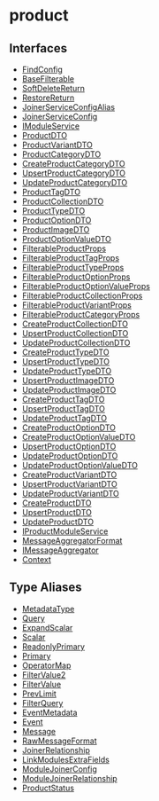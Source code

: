 
# product

## Interfaces

- [FindConfig](../../product/interfaces/product.FindConfig/page.mdx)
- [BaseFilterable](../../product/interfaces/product.BaseFilterable/page.mdx)
- [SoftDeleteReturn](../../product/interfaces/product.SoftDeleteReturn/page.mdx)
- [RestoreReturn](../../product/interfaces/product.RestoreReturn/page.mdx)
- [JoinerServiceConfigAlias](../../product/interfaces/product.JoinerServiceConfigAlias/page.mdx)
- [JoinerServiceConfig](../../product/interfaces/product.JoinerServiceConfig/page.mdx)
- [IModuleService](../../product/interfaces/product.IModuleService/page.mdx)
- [ProductDTO](../../product/interfaces/product.ProductDTO/page.mdx)
- [ProductVariantDTO](../../product/interfaces/product.ProductVariantDTO/page.mdx)
- [ProductCategoryDTO](../../product/interfaces/product.ProductCategoryDTO/page.mdx)
- [CreateProductCategoryDTO](../../product/interfaces/product.CreateProductCategoryDTO/page.mdx)
- [UpsertProductCategoryDTO](../../product/interfaces/product.UpsertProductCategoryDTO/page.mdx)
- [UpdateProductCategoryDTO](../../product/interfaces/product.UpdateProductCategoryDTO/page.mdx)
- [ProductTagDTO](../../product/interfaces/product.ProductTagDTO/page.mdx)
- [ProductCollectionDTO](../../product/interfaces/product.ProductCollectionDTO/page.mdx)
- [ProductTypeDTO](../../product/interfaces/product.ProductTypeDTO/page.mdx)
- [ProductOptionDTO](../../product/interfaces/product.ProductOptionDTO/page.mdx)
- [ProductImageDTO](../../product/interfaces/product.ProductImageDTO/page.mdx)
- [ProductOptionValueDTO](../../product/interfaces/product.ProductOptionValueDTO/page.mdx)
- [FilterableProductProps](../../product/interfaces/product.FilterableProductProps/page.mdx)
- [FilterableProductTagProps](../../product/interfaces/product.FilterableProductTagProps/page.mdx)
- [FilterableProductTypeProps](../../product/interfaces/product.FilterableProductTypeProps/page.mdx)
- [FilterableProductOptionProps](../../product/interfaces/product.FilterableProductOptionProps/page.mdx)
- [FilterableProductOptionValueProps](../../product/interfaces/product.FilterableProductOptionValueProps/page.mdx)
- [FilterableProductCollectionProps](../../product/interfaces/product.FilterableProductCollectionProps/page.mdx)
- [FilterableProductVariantProps](../../product/interfaces/product.FilterableProductVariantProps/page.mdx)
- [FilterableProductCategoryProps](../../product/interfaces/product.FilterableProductCategoryProps/page.mdx)
- [CreateProductCollectionDTO](../../product/interfaces/product.CreateProductCollectionDTO/page.mdx)
- [UpsertProductCollectionDTO](../../product/interfaces/product.UpsertProductCollectionDTO/page.mdx)
- [UpdateProductCollectionDTO](../../product/interfaces/product.UpdateProductCollectionDTO/page.mdx)
- [CreateProductTypeDTO](../../product/interfaces/product.CreateProductTypeDTO/page.mdx)
- [UpsertProductTypeDTO](../../product/interfaces/product.UpsertProductTypeDTO/page.mdx)
- [UpdateProductTypeDTO](../../product/interfaces/product.UpdateProductTypeDTO/page.mdx)
- [UpsertProductImageDTO](../../product/interfaces/product.UpsertProductImageDTO/page.mdx)
- [UpdateProductImageDTO](../../product/interfaces/product.UpdateProductImageDTO/page.mdx)
- [CreateProductTagDTO](../../product/interfaces/product.CreateProductTagDTO/page.mdx)
- [UpsertProductTagDTO](../../product/interfaces/product.UpsertProductTagDTO/page.mdx)
- [UpdateProductTagDTO](../../product/interfaces/product.UpdateProductTagDTO/page.mdx)
- [CreateProductOptionDTO](../../product/interfaces/product.CreateProductOptionDTO/page.mdx)
- [CreateProductOptionValueDTO](../../product/interfaces/product.CreateProductOptionValueDTO/page.mdx)
- [UpsertProductOptionDTO](../../product/interfaces/product.UpsertProductOptionDTO/page.mdx)
- [UpdateProductOptionDTO](../../product/interfaces/product.UpdateProductOptionDTO/page.mdx)
- [UpdateProductOptionValueDTO](../../product/interfaces/product.UpdateProductOptionValueDTO/page.mdx)
- [CreateProductVariantDTO](../../product/interfaces/product.CreateProductVariantDTO/page.mdx)
- [UpsertProductVariantDTO](../../product/interfaces/product.UpsertProductVariantDTO/page.mdx)
- [UpdateProductVariantDTO](../../product/interfaces/product.UpdateProductVariantDTO/page.mdx)
- [CreateProductDTO](../../product/interfaces/product.CreateProductDTO/page.mdx)
- [UpsertProductDTO](../../product/interfaces/product.UpsertProductDTO/page.mdx)
- [UpdateProductDTO](../../product/interfaces/product.UpdateProductDTO/page.mdx)
- [IProductModuleService](../../product/interfaces/product.IProductModuleService/page.mdx)
- [MessageAggregatorFormat](../../product/interfaces/product.MessageAggregatorFormat/page.mdx)
- [IMessageAggregator](../../product/interfaces/product.IMessageAggregator/page.mdx)
- [Context](../../product/interfaces/product.Context/page.mdx)

## Type Aliases

- [MetadataType](../../product/types/product.MetadataType/page.mdx)
- [Query](../../product/types/product.Query/page.mdx)
- [ExpandScalar](../../product/types/product.ExpandScalar/page.mdx)
- [Scalar](../../product/types/product.Scalar/page.mdx)
- [ReadonlyPrimary](../../product/types/product.ReadonlyPrimary/page.mdx)
- [Primary](../../product/types/product.Primary/page.mdx)
- [OperatorMap](../../product/types/product.OperatorMap/page.mdx)
- [FilterValue2](../../product/types/product.FilterValue2/page.mdx)
- [FilterValue](../../product/types/product.FilterValue/page.mdx)
- [PrevLimit](../../product/types/product.PrevLimit/page.mdx)
- [FilterQuery](../../product/types/product.FilterQuery/page.mdx)
- [EventMetadata](../../product/types/product.EventMetadata/page.mdx)
- [Event](../../product/types/product.Event/page.mdx)
- [Message](../../product/types/product.Message/page.mdx)
- [RawMessageFormat](../../product/types/product.RawMessageFormat/page.mdx)
- [JoinerRelationship](../../product/types/product.JoinerRelationship/page.mdx)
- [LinkModulesExtraFields](../../product/types/product.LinkModulesExtraFields/page.mdx)
- [ModuleJoinerConfig](../../product/types/product.ModuleJoinerConfig/page.mdx)
- [ModuleJoinerRelationship](../../product/types/product.ModuleJoinerRelationship/page.mdx)
- [ProductStatus](../../product/types/product.ProductStatus/page.mdx)
